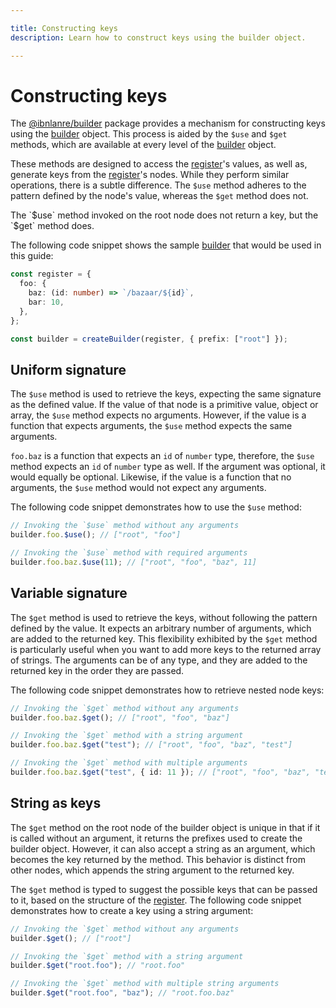 ---

title: Constructing keys
description: Learn how to construct keys using the builder object.

---


# Constructing keys

The [@ibnlanre/builder][1] package provides a mechanism for constructing keys using the [builder][3] object. This process is aided by the `$use` and `$get` methods, which are available at every level of the [builder][3] object.

These methods are designed to access the [register][4]'s values, as well as, generate keys from the [register][4]'s nodes. While they perform similar operations, there is a subtle difference. The `$use` method adheres to the pattern defined by the node's value, whereas the `$get` method does not.

<Callout type="info">
  The `$use` method invoked on the root node does not return a key, but the `$get` method does.
</Callout>

The following code snippet shows the sample [builder][3] that would be used in this guide:

```typescript copy
const register = {
  foo: {
    baz: (id: number) => `/bazaar/${id}`,
    bar: 10,
  },
};

const builder = createBuilder(register, { prefix: ["root"] });
```

## Uniform signature

The `$use` method is used to retrieve the keys, expecting the same signature as the defined value. If the value of that node is a primitive value, object or array, the `$use` method expects no arguments. However, if the value is a function that expects arguments, the `$use` method expects the same arguments.

`foo.baz` is a function that expects an `id` of `number` type, therefore, the `$use` method expects an `id` of `number` type as well. If the argument was optional, it would equally be optional. Likewise, if the value is a function that no arguments, the `$use` method would not expect any arguments.

The following code snippet demonstrates how to use the `$use` method:

```typescript copy
// Invoking the `$use` method without any arguments
builder.foo.$use(); // ["root", "foo"]

// Invoking the `$use` method with required arguments
builder.foo.baz.$use(11); // ["root", "foo", "baz", 11]
```

## Variable signature

The `$get` method is used to retrieve the keys, without following the pattern defined by the value. It expects an arbitrary number of arguments, which are added to the returned key. This flexibility exhibited by the `$get` method is particularly useful when you want to add more keys to the returned array of strings. The arguments can be of any type, and they are added to the returned key in the order they are passed.

The following code snippet demonstrates how to retrieve nested node keys:

```typescript copy
// Invoking the `$get` method without any arguments
builder.foo.baz.$get(); // ["root", "foo", "baz"]

// Invoking the `$get` method with a string argument
builder.foo.baz.$get("test"); // ["root", "foo", "baz", "test"]

// Invoking the `$get` method with multiple arguments
builder.foo.baz.$get("test", { id: 11 }); // ["root", "foo", "baz", "test", { id: 11 }]
```

## String as keys

The `$get` method on the root node of the builder object is unique in that if it is called without an argument, it returns the prefixes used to create the builder object. However, it can also accept a string as an argument, which becomes the key returned by the method. This behavior is distinct from other nodes, which appends the string argument to the returned key.

The `$get` method is typed to suggest the possible keys that can be passed to it, based on the structure of the [register][4]. The following code snippet demonstrates how to create a key using a string argument:

```typescript copy
// Invoking the `$get` method without any arguments
builder.$get(); // ["root"]

// Invoking the `$get` method with a string argument
builder.$get("root.foo"); // "root.foo"

// Invoking the `$get` method with multiple string arguments
builder.$get("root.foo", "baz"); // "root.foo.baz"
```

[1]: /getting-started
[2]: /core-concepts/create-builder
[3]: /core-concepts/builder-object
[4]: /core-concepts/registers
